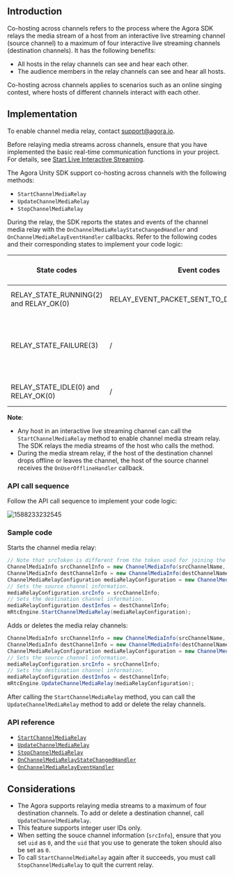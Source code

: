 <PlatformWrapper platform="unity">

## Introduction

Co-hosting across channels refers to the process where the Agora SDK relays the media stream of a host from an interactive live streaming channel (source channel) to a maximum of four interactive live streaming channels (destination channels). It has the following benefits:

- All hosts in the relay channels can see and hear each other.
- The audience members in the relay channels can see and hear all hosts.

Co-hosting across channels applies to scenarios such as an online singing contest, where hosts of different channels interact with each other.

## Implementation

<div class="alert note">To enable channel media relay, contact <a href="mailto:support@agora.io">support@agora.io</a>.</div>

Before relaying media streams across channels, ensure that you have implemented the basic real-time communication functions in your project. For details, see [Start Live Interactive Streaming](/en/3.x/interactive-live-streaming/quickstart-guide/start-video-streaming).

The Agora Unity SDK support co-hosting across channels with the following methods:

- `StartChannelMediaRelay`
- `UpdateChannelMediaRelay`
- `StopChannelMediaRelay`

During the relay, the SDK reports the states and events of the channel media relay with the `OnChannelMediaRelayStateChangedHandler` and `OnChannelMediaRelayEventHandler` callbacks. Refer to the following codes and their corresponding states to implement your code logic:

| State codes | Event codes | The media stream relay state |
| ---------------- | ---------------- | ---------------- |
| RELAY_STATE_RUNNING(2) and RELAY_OK(0)      | RELAY_EVENT_PACKET_SENT_TO_DEST_CHANNEL(4)     | The channel media relay starts.      |
| RELAY_STATE_FAILURE(3)      | /     | Exceptions occur for the media stream relay. Refer to the error parameter for troubleshooting.      |
| RELAY_STATE_IDLE(0) and RELAY_OK(0)      | /     | The channel media relay stops.      |

**Note**:
- Any host in an interactive live streaming channel can call the `StartChannelMediaRelay` method to enable channel media stream relay. The SDK relays the media streams of the host who calls the method.
- During the media stream relay, if the host of the destination channel drops offline or leaves the channel, the host of the source channel receives the `OnUserOfflineHandler` callback.

### API call sequence

Follow the API call sequence to implement your code logic:

![1588233232545](https://web-cdn.agora.io/docs-files/1588233232545)

### Sample code

Starts the channel media relay:

```csharp
// Note that srcToken is different from the token used for joining the source channel. You need to generate srcToken with the source channel name and a uid of 0.
ChannelMediaInfo srcChannelInfo = new ChannelMediaInfo(srcChannelName, srcToken, workerSrcUid);
ChannelMediaInfo destChannelInfo = new ChannelMediaInfo(destChannelName, destToken, destUid);
ChannelMediaRelayConfiguration mediaRelayConfiguration = new ChannelMediaRelayConfiguration();
// Sets the source channel information.
mediaRelayConfiguration.srcInfo = srcChannelInfo;
// Sets the destination channel information.
mediaRelayConfiguration.destInfos = destChannelInfo;
mRtcEngine.StartChannelMediaRelay(mediaRelayConfiguration);
```

Adds or deletes the media relay channels:

```csharp
ChannelMediaInfo srcChannelInfo = new ChannelMediaInfo(srcChannelName, srcToken, workerSrcUid);
ChannelMediaInfo destChannelInfo = new ChannelMediaInfo(destChannelName, destToken, destUid);
ChannelMediaRelayConfiguration mediaRelayConfiguration = new ChannelMediaRelayConfiguration();
// Sets the source channel information.
mediaRelayConfiguration.srcInfo = srcChannelInfo;
// Sets the destination channel information.
mediaRelayConfiguration.destInfos = destChannelInfo;
mRtcEngine.UpdateChannelMediaRelay(mediaRelayConfiguration);
```

<div class="alert note">After calling the <code>StartChannelMediaRelay</code> method, you can call the <code>UpdateChannelMediaRelay</code> method to add or delete the relay channels.</div>

### API reference

- [`StartChannelMediaRelay`](https://api-ref.agora.io/en/video-sdk/unity/3.x/classagora__gaming__rtc_1_1_i_rtc_engine.html#a16d12d6d67882c9689220d48116c6327)
- [`UpdateChannelMediaRelay`](https://api-ref.agora.io/en/video-sdk/unity/3.x/classagora__gaming__rtc_1_1_i_rtc_engine.html#a8dd41b43195f309d9d1d9f20e70f3482)
- [`StopChannelMediaRelay`](https://api-ref.agora.io/en/video-sdk/unity/3.x/classagora__gaming__rtc_1_1_i_rtc_engine.html#ae6cdbbb3bfc698f9b85147904209255c)
- [`OnChannelMediaRelayStateChangedHandler`](https://api-ref.agora.io/en/video-sdk/unity/3.x/namespaceagora__gaming__rtc.html#a3ea70770219197c5ba562d5c3333cbbc)
- [`OnChannelMediaRelayEventHandler`](https://api-ref.agora.io/en/video-sdk/unity/3.x/namespaceagora__gaming__rtc.html#aff4b411469723353639319e9811edcff)

## Considerations

- The Agora <Vg k="VSDK" /> supports relaying media streams to a maximum of four destination channels. To add or delete a destination channel, call `UpdateChannelMediaRelay`.
- This feature supports integer user IDs only.
- When setting the souce channel information (`srcInfo`), ensure that you set `uid` as `0`, and the `uid` that you use to generate the token should also be set as `0`.
- To call `StartChannelMediaRelay` again after it succeeds, you must call `StopChannelMediaRelay` to quit the current relay.

</PlatformWrapper>